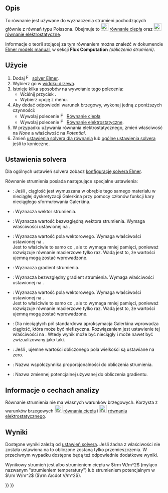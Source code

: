 <languages/>

{{Docnav
|[[FEM_EquationFlow/pl|Równanie przepływu]]
|[[FEM_EquationHeat/pl|Równanie ciepła]]
|[[FEM_Workbench/pl|środowisko pracy MES]]
|IconL=FEM_EquationFlow.svg
|IconR=FEM_EquationHeat.svg
|IconC=Workbench_FEM.svg
}}

{{GuiCommand/pl
|Name=FEM EquationFlux
|Name/pl=MES: Równanie strumienia
|MenuLocation=Rozwiąż → Równanie strumienia
|Workbenches=[[FEM_Workbench/pl|MES]]
|Version=0.17
|SeeAlso=
}}

<span id="Description"></span>
==Opis==

To równanie jest używane do wyznaczenia strumieni pochodzących głównie z równań typu Poissona. Obejmuje to [[Image:FEM_EquationHeat.svg|24px]] [[FEM_EquationHeat/pl|równanie ciepła]] oraz [[Image:FEM_EquationElectrostatic.svg|24px]] [[FEM_EquationElectrostatic/pl|równanie elektrostatyczne]].

Informacje o teorii stojącej za tym równaniem można znaleźć w dokumencie [https://www.elmerfem.org/blog/documentation/ Elmer models manual], w sekcji '''Flux Computation''' ''(obliczenia strumieni)''.

<span id="Usage"></span>
==Użycie==

<div class="mw-translate-fuzzy">
# Dodaj [[Image:FEM_SolverElmer.svg|16px|link=FEM_SolverElmer#Equations]] [[FEM_SolverElmer/pl#Równania|solver Elmer]].
# Wybierz go w [[Tree_view/pl|widoku drzewa]].
# Istnieje kilka sposobów na wywołanie tego polecenia:
#* Wciśnij przycisk {{Button|[[Image:FEM_EquationFlux.svg|16px]] [[FEM_EquationFlux/pl|Równanie strumienia]]}}.
#* Wybierz opcję {{MenuCommand|Rozwiąż → Równanie strumienia}} z menu.
# Aby dodać odpowiedni warunek brzegowy, wykonaj jedną z poniższych czynności:
#* Wywołaj polecenie [[Image:FEM_EquationHeat.svg|16px|link=FEM_EquationHeat]] [[FEM_EquationHeat/pl|Równanie ciepła]]
#* Wywołaj polecenie [[Image:FEM_EquationElectrostatic.svg|16px|link=FEM_EquationElectrostatic]] [[FEM_EquationElectrostatic/pl|Równanie elektrostatyczne]].
# W przypadku używania równania elektrostatycznego, zmień właściwość {{PropertyData|Flux Coefficient}} na ''None'' a właściwość {{PropertyData|Flux Variable}} na ''Potential''.
# Zmień [[#Ustawienia_solvera|ustawienia solvera dla równania]] lub [[FEM_SolverElmer_SolverSettings/pl|ogólne ustawienia solvera]] jeśli to konieczne.
</div>

<span id="Solver_Settings"></span>
==Ustawienia solvera==

Dla ogólnych ustawień solvera zobacz [[FEM_SolverElmer_SolverSettings/pl|konfigurację solvera Elmer]].

Równanie strumienia posiada następujące specjalne ustawienia:
* {{PropertyData|Average Within Materials}}: Jeśli {{true/pl}}, ciągłość jest wymuszana w obrębie tego samego materiału w nieciągłej dyskretyzacji Galerkina przy pomocy członów funkcji kary nieciągłego sformułowania Galerkina.
* {{PropertyData|Calculate Flux}}: Wyznacza wektor strumienia.
* {{PropertyData|Calculate Flux Abs}}: Wyznacza wartość bezwzględną wektora strumienia. Wymaga właściwości {{PropertyData|Calculate Flux}} ustawionej na {{true/pl}}.
* {{PropertyData|Calculate Flux Magnitude}}: Wyznacza wartość pola wektorowego. Wymaga właściwości {{PropertyData|Calculate Flux}} ustawionej na {{true/pl}}.</br>Jest to właściwie to samo co {{PropertyData|Calculate Flux Abs}}, ale to wymaga mniej pamięci, ponieważ rozwiązuje równanie macierzowe tylko raz. Wadą jest to, że wartości ujemną mogą zostać wprowadzone.
* {{PropertyData|Calculate Grad}}: Wyznacza gradient strumienia.
* {{PropertyData|Calculate Grad Abs}}: Wyznacza bezwzględny gradient strumienia. Wymaga właściwości {{PropertyData|Calculate Grad}} ustawionej na {{true/pl}}.
* {{PropertyData|Calculate Grad Magnitude}}: Wyznacza wartość pola wektorowego. Wymaga właściwości {{PropertyData|Calculate Grad}} ustawionej na {{true/pl}}.</br>Jest to właściwie to samo co {{PropertyData|Calculate Grad Abs}}, ale to wymaga mniej pamięci, ponieważ rozwiązuje równanie macierzowe tylko raz. Wadą jest to, że wartości ujemną mogą zostać wprowadzone.
* {{PropertyData|Discontinuous Galerkin}}: Dla nieciągłych pól standardowa aproksymacja Galerkina wprowadza ciągłość, która może być niefizyczna. Rozwiązaniem jest ustawienie tej właściwości na {{true/pl}}. Wtedy wynik może być nieciągły i może nawet być zwizualizowany jako taki.
* {{PropertyData|Enforce Positive Magnitude}}: Jeśli {{true/pl}}, ujemne wartości obliczonego pola wielkości są ustawiane na zero.
* {{PropertyData|Flux Coefficient}}: Nazwa współczynnika proporcjonalności do obliczenia strumienia.
* {{PropertyData|Flux Variable}}: Nazwa zmiennej potencjalnej używanej do obliczenia gradientu.

<span id="Analysis_Feature_Information"></span>
==Informacje o cechach analizy==

Równanie strumienia nie ma własnych warunków brzegowych. Korzysta z warunków brzegowych [[Image:FEM_EquationHeat.svg|24px]] [[FEM_EquationHeat/pl|równania ciepła]] i [[Image:FEM_EquationElectrostatic.svg|24px]] [[FEM_EquationElectrostatic/pl|równania elektrostatycznego]].

<span id="Results"></span>
==Wyniki==

Dostępne wyniki zależą od [[#Ustawienia_solvera|ustawień solvera]]. Jeśli żadna z właściwości {{PropertyData|Calculate *}} nie została ustawiona na {{true/pl}} to obliczone zostaną tylko przemieszczenia. W przeciwnym wypadku dostępne będą też odpowiednie dodatkowe wyniki. 

Wynikowy strumień jest albo strumieniem ciepła w <math>\rm W/m^2</math> (myląco nazwanym "strumieniem temperatury") lub strumieniem potencjalnym w <math>\rm W/m^2</math> (<math>\rm A\cdot V/m^2</math>).


{{Docnav
|[[FEM_EquationFlow/pl|Równanie przepływu]]
|[[FEM_EquationHeat/pl|Równanie ciepła]]
|[[FEM_Workbench/pl|MES]]
|IconL=FEM_EquationFlow.svg
|IconR=FEM_EquationHeat.svg
|IconC=Workbench_FEM.svg
}}

{{FEM Tools navi{{#translation:}}}}
{{Userdocnavi{{#translation:}}}}